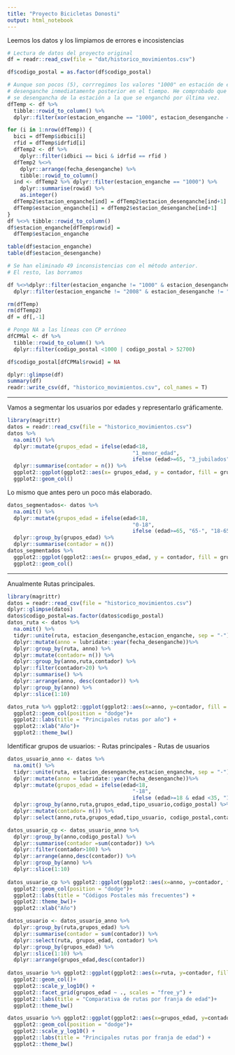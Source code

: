 ```yaml
---
title: "Proyecto Bicicletas Donosti"
output: html_notebook
---
```

Leemos los datos y los limpiamos de errores e incosistencias
```r
# Lectura de datos del proyecto original
df = readr::read_csv(file = "dat/historico_movimientos.csv")

df$codigo_postal = as.factor(df$codigo_postal)

# Aunque son pocos (5), corrregimos los valores "1000" en estación de enganche por el valor que aparece como estación de 
# desenganche inmediatamente posterior en el tiempo. He comprobado que en la mayoría de los casos, como es natural, la bici
# se desengancha de la estación a la que se enganchó por última vez.
dfTemp <- df %>% 
  tibble::rowid_to_column() %>% 
  dplyr::filter(xor(estacion_enganche == "1000", estacion_desenganche == "1000"))

for (i in 1:nrow(dfTemp)) {
  bici = dfTemp$idbici[i]
  rfid = dfTemp$idrfid[i]
  dfTemp2 <- df %>% 
    dplyr::filter(idbici == bici & idrfid == rfid ) 
  dfTemp2 %<>% 
    dplyr::arrange(fecha_desenganche) %>% 
    tibble::rowid_to_column()
  ind <- dfTemp2 %>% dplyr::filter(estacion_enganche == "1000") %>% 
    dplyr::summarise(rowid) %>% 
    as.integer()
  dfTemp2$estacion_enganche[ind] = dfTemp2$estacion_desenganche[ind+1]
  dfTemp$estacion_enganche[i] = dfTemp2$estacion_desenganche[ind+1]  
}
df %<>% tibble::rowid_to_column()
df$estacion_enganche[dfTemp$rowid] = 
  dfTemp$estacion_enganche

table(df$estacion_enganche)
table(df$estacion_desenganche)

# Se han eliminado 49 inconsistencias con el método anterior.
# El resto, las borramos

df %<>%dplyr::filter(estacion_enganche != "1000" & estacion_desenganche != "1000") %>% 
  dplyr::filter(estacion_enganche != "2008" & estacion_desenganche != "2008")

rm(dfTemp)
rm(dfTemp2)
df = df[,-1]

# Pongo NA a las líneas con CP erróneo
dfCPMal <- df %>% 
  tibble::rowid_to_column() %>% 
  dplyr::filter(codigo_postal <1000 | codigo_postal > 52700)

df$codigo_postal[dfCPMal$rowid] = NA

dplyr::glimpse(df)
summary(df)
readr::write_csv(df, "historico_movimientos.csv", col_names = T)

```

*****************************************************************************************
Vamos a segmentar los usuarios por edades y representarlo gráficamente.
```r
library(magrittr)
datos = readr::read_csv(file = "historico_movimientos.csv")
datos %>%
  na.omit() %>%
  dplyr::mutate(grupos_edad = ifelse(edad<18, 
                                        "1_menor_edad", 
                                        ifelse (edad>=65, "3_jubilados", "2_adultos"))) %>%   dplyr::group_by(grupos_edad) %>%
  dplyr::summarise(contador = n()) %>% 
  ggplot2::ggplot(ggplot2::aes(x= grupos_edad, y = contador, fill = grupos_edad)) +
  ggplot2::geom_col()
```
Lo mismo que antes pero un poco más elaborado.

```r
datos_segmentados<- datos %>%
  na.omit() %>%
  dplyr::mutate(grupos_edad = ifelse(edad<18, 
                                        "0-18", 
                                        ifelse (edad>=65, "65-", "18-65"))) %>% 
  dplyr::group_by(grupos_edad) %>%
  dplyr::summarise(contador = n()) 
datos_segmentados %>%
  ggplot2::ggplot(ggplot2::aes(x= grupos_edad, y = contador, fill = grupos_edad)) +
  ggplot2::geom_col()
```

*******************************************************************************************
Anualmente Rutas principales.
```r
library(magrittr)
datos = readr::read_csv(file = "historico_movimientos.csv")
dplyr::glimpse(datos)
datos$codigo_postal=as.factor(datos$codigo_postal)
datos_ruta <- datos %>% 
  na.omit() %>%
  tidyr::unite(ruta, estacion_desenganche,estacion_enganche, sep = "-")%>%
  dplyr::mutate(anno = lubridate::year(fecha_desenganche))%>%
  dplyr::group_by(ruta, anno) %>%
  dplyr::mutate(contador= n()) %>%
  dplyr::group_by(anno,ruta,contador) %>%
  dplyr::filter(contador>20) %>% 
  dplyr::summarise() %>%
  dplyr::arrange(anno, desc(contador)) %>%
  dplyr::group_by(anno) %>%
  dplyr::slice(1:10)

datos_ruta %>% ggplot2::ggplot(ggplot2::aes(x=anno, y=contador, fill = ruta))+
  ggplot2::geom_col(position = "dodge")+ 
  ggplot2::labs(title = "Principales rutas por año") +
  ggplot2::xlab("Año")+
  ggplot2::theme_bw()
```

Identificar grupos de usuarios:
- Rutas principales
- Rutas de usuarios

```r
datos_usuario_anno <- datos %>% 
  na.omit() %>%
  tidyr::unite(ruta, estacion_desenganche,estacion_enganche, sep = "-")%>%
  dplyr::mutate(anno = lubridate::year(fecha_desenganche))%>%
  dplyr::mutate(grupos_edad = ifelse(edad<18, 
                                        "-18", 
                                        ifelse (edad>=18 & edad <35, "18-35", ifelse(edad>=35 & edad <55, "35-55", ifelse(edad>55 & edad<65, "55-65", "65-"))))) %>%
  dplyr::group_by(anno,ruta,grupos_edad,tipo_usuario,codigo_postal) %>%
  dplyr::mutate(contador= n()) %>%
  dplyr::select(anno,ruta,grupos_edad,tipo_usuario, codigo_postal,contador) 

datos_usuario_cp <- datos_usuario_anno %>% 
  dplyr::group_by(anno,codigo_postal) %>% 
  dplyr::summarise(contador =sum(contador)) %>% 
  dplyr::filter(contador>100) %>% 
  dplyr::arrange(anno,desc(contador)) %>% 
  dplyr::group_by(anno) %>% 
  dplyr::slice(1:10)
  
datos_usuario_cp %>% ggplot2::ggplot(ggplot2::aes(x=anno, y=contador, fill=codigo_postal))+
  ggplot2::geom_col(position = "dodge")+
  ggplot2::labs(title = "Códigos Postales más frecuentes") +
  ggplot2::theme_bw()+
  ggplot2::xlab("Año")

datos_usuario <- datos_usuario_anno %>% 
  dplyr::group_by(ruta,grupos_edad) %>% 
  dplyr::summarise(contador = sum(contador)) %>% 
  dplyr::select(ruta, grupos_edad, contador) %>% 
  dplyr::group_by(grupos_edad) %>% 
  dplyr::slice(1:10) %>% 
  dplyr::arrange(grupos_edad,desc(contador))
  
datos_usuario %>% ggplot2::ggplot(ggplot2::aes(x=ruta, y=contador, fill = ruta))+
  ggplot2::geom_col()+ 
  ggplot2::scale_y_log10() +
  ggplot2::facet_grid(grupos_edad ~ ., scales = "free_y") +
  ggplot2::labs(title = "Comparativa de rutas por franja de edad")+
  ggplot2::theme_bw()

datos_usuario %>% ggplot2::ggplot(ggplot2::aes(x=grupos_edad, y=contador, fill = ruta))+
  ggplot2::geom_col(position = "dodge")+ 
  ggplot2::scale_y_log10() +
  ggplot2::labs(title = "Principales rutas por franja de edad") +
  ggplot2::theme_bw()

```



